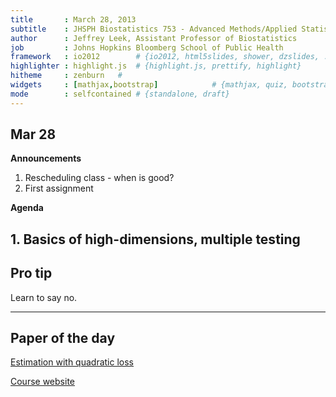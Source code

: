 ```yaml
---
title       : March 28, 2013
subtitle    : JHSPH Biostatistics 753 - Advanced Methods/Applied Statistics
author      : Jeffrey Leek, Assistant Professor of Biostatistics 
job         : Johns Hopkins Bloomberg School of Public Health
framework   : io2012        # {io2012, html5slides, shower, dzslides, ...}
highlighter : highlight.js  # {highlight.js, prettify, highlight}
hitheme     : zenburn   # 
widgets     : [mathjax,bootstrap]            # {mathjax, quiz, bootstrap}
mode        : selfcontained # {standalone, draft}
---
```


## Mar 28

__Announcements__

1. Rescheduling class - when is good?
2. First assignment

__Agenda__

1. Basics of high-dimensions, multiple testing
---

## Pro tip

Learn to say no. 

---

## Paper of the day

[Estimation with quadratic loss](http://projecteuclid.org/DPubS?service=UI&version=1.0&verb=Display&handle=euclid.bsmsp/1200512173)


[Course website](http://jtleek.github.com/jhsph753/)
